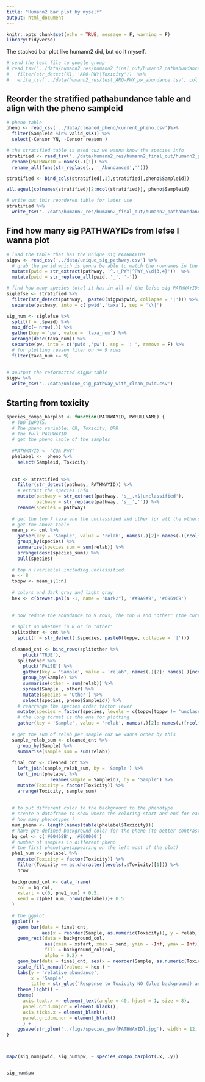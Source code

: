 ```yaml
---
title: "Humann2 bar plot by myself"
output: html_document
---
```


```r
knitr::opts_chunk$set(echo = TRUE, message = F, warning = F)
library(tidyverse)
```

The stacked bar plot like humann2 did, but do it myself.

```r
# send the test file to google group
# read_tsv('../data/humann2_res/humann2_final_out/humann2_pathabundance_relab_stratified_reordered_with_tox.pcl', col_names = F) %>% 
#   filter(str_detect(X1, 'ARO-PWY|Toxicity'))  %>% 
#   write_tsv('../data/humann2_res/test_ARO-PWY_pw_abundance.tsv', col_names = F)
```

## Reorder the stratified pathabundance table and align with the pheno sampleid

```r
# pheno table 
pheno <- read_csv('../data/cleaned_pheno/current_pheno.csv')%>% 
  filter(Sampleid %in% valid_s$X1) %>% 
  select(-Censor_YN, -Censor_reason ) 

# the stratified table is used cuz we wanna know the species info
stratified <- read_tsv('../data/humann2_res/humann2_final_out/humann2_pathabundance_relab_stratified.tsv') %>% 
  rename(PATHWAYID = names(.)[1]) %>% 
  rename_all(funs(str_replace(., '_Abundance$','')))

stratified <- bind_cols(stratified[,1],stratified[,pheno$Sampleid]) 

all.equal(colnames(stratified)[2:ncol(stratified)], pheno$Sampleid)

# write out this reordered table for later use
stratified %>% 
  write_tsv('../data/humann2_res/humann2_final_out/humann2_pathabundance_relab_stratified_reordered.tsv')
```



## Find how many sig PATHWAYIDs from lefse I wanna plot


```r
# load the table that has the unique sig PATHWAYIDs
sigpw <- read_csv('../data/unique_sig_pathway.csv') %>% 
  # grab the pw id which is gonna be able to match the rownames in the stratified table
  mutate(pwid = str_extract(pathway, '^.+_PWY|^PWY_\\d{3,4}'))  %>% 
  mutate(pwid = str_replace_all(pwid, '_', '-'))

# find how many species total it has in all of the lefse sig PATHWAYIDs
siglefse <- stratified %>% 
  filter(str_detect(pathway,  paste0(sigpw$pwid, collapse = '|'))) %>% 
  separate(pathway, into = c('pwid','taxa'), sep = '\\|')

sig_num <- siglefse %>% 
  split(f = .$pwid) %>% 
  map_dfc(~ nrow(.)) %>% 
  gather(key = 'pw', value = 'taxa_num') %>% 
  arrange(desc(taxa_num)) %>% 
  separate(pw, into = c('pwid','pw'), sep = ': ', remove = F) %>% 
  # for plotting reason filer on >= 9 rows
  filter(taxa_num >= 9)
  

# aoutput the reformatted sigpw table
sigpw %>% 
  write_csv('../data/unique_sig_pathway_with_clean_pwid.csv')
```


## Starting from toxicity

```r
species_compo_barplot <- function(PATHWAYID, PWFULLNAME) {
  # TWO INPUTS: 
  # The pheno variable: CR, Toxicity, ORR
  # The full PATHWAYID
  # get the pheno lable of the samples
  
  #PATHWAYID <- 'COA-PWY'
  phelabel <-  pheno %>% 
    select(Sampleid, Toxicity)
  
  
  cnt <- stratified %>% 
    filter(str_detect(pathway, PATHWAYID)) %>% 
    # extract the species info
    mutate(pathway = str_extract(pathway, 's__.+$|unclassified'),
           pathway = str_replace(pathway, 's__','')) %>% 
    rename(species = pathway) 
  
  # get the top 7 taxa and the unclassfied and other for all the others 
  # get the above table 
  mean_s <- cnt %>% 
    gather(key = 'Sample', value = 'relab', names(.)[2]: names(.)[ncol(.)]) %>% 
    group_by(species) %>% 
    summarise(species_sum = sum(relab)) %>% 
    arrange(desc(species_sum)) %>% 
    pull(species)
  
  # top n (variable) including unclassified
  n <- 8
  toppw <- mean_s[1:n] 
   
  # colors and dark gray and light gray
  hex <- c(brewer.pal(n -1, name = "Dark2"), '#A9A9A9', '#696969')
  
  
  # now reduce the abundance to 9 rows, the top 8 and "other" (the current will work if the df has >= 9 rows)
  
  # split on whether in 8 or in "other"
  splitother <- cnt %>% 
    split(f = str_detect(.$species, paste0(toppw, collapse = '|')))
  
  cleaned_cnt <- bind_rows(splitother %>% 
      pluck('TRUE'),
    splitother %>% 
      pluck('FALSE') %>% 
      gather(key = 'Sample', value = 'relab', names(.)[2]: names(.)[ncol(.)]) %>% 
      group_by(Sample) %>% 
      summarise(other = sum(relab)) %>% 
      spread(Sample , other) %>% 
      mutate(species = 'Other') %>% 
      select(species, pheno$Sampleid)) %>% 
    # rearrange the species order factor lever
    mutate(species = factor(species, levels = c(toppw[toppw != 'unclassified'] , 'Other', 'unclassified'))) %>% 
    # the long format is the one for plotting
    gather(key = 'Sample', value = 'relab', names(.)[2]: names(.)[ncol(.)]) 
  
  # get the sum of relab per sample cuz we wanna order by this
  sample_relab_sum <- cleaned_cnt %>% 
    group_by(Sample) %>% 
    summarise(sample_sum = sum(relab))
  
  final_cnt <- cleaned_cnt %>% 
    left_join(sample_relab_sum, by = 'Sample') %>% 
    left_join(phelabel %>% 
                rename(Sample = Sampleid), by = 'Sample') %>% 
    mutate(Toxicity = factor(Toxicity)) %>% 
    arrange(Toxicity, sample_sum)
  
  
  # to put different color to the background to the phenotype
  # create a dataframe to show where the coloring start and end for each group
  # how many phenotypes ?
  num_pheno <- length(names(table(phelabel$Toxicity)))
  # have pre-defined background color for the pheno (to better contrast them)
  bg_col <- c('#00468B', '#EC0000')
  # number of samples in different pheno 
  # the first phenotype(appearing on the left most of the plot)
  phe1_num <- phelabel %>% 
    mutate(Toxicity = factor(Toxicity)) %>% 
    filter(Toxicity == as.character(levels(.$Toxicity)[1])) %>% 
    nrow
  
  background_col <- data_frame(
    col = bg_col,
    xstart = c(0, phe1_num) + 0.5,
    xend = c(phe1_num, nrow(phelabel))+ 0.5
  )
  
  # the ggplot
  ggplot() +
    geom_bar(data = final_cnt, 
             aes(x = reorder(Sample, as.numeric(Toxicity)), y = relab, fill = species), stat = 'identity') +
    geom_rect(data = background_col, 
              aes(xmin = xstart, xmax = xend, ymin = -Inf, ymax = Inf), 
              fill = background_col$col, 
              alpha = 0.2) +
    geom_bar(data = final_cnt, aes(x = reorder(Sample, as.numeric(Toxicity)), y = relab, fill = species), stat = 'identity') +
    scale_fill_manual(values = hex ) +
    labs(y = 'relative abundance',
         x = 'Sample',
         title = str_glue('Response to Toxicity NO (blue background) and YES (red background):\nspecies composition of the pathway abundance\n{PATHWAYID}: {PWFULLNAME}')) +
    theme_light() +
    theme(
      axis.text.x =  element_text(angle = 40, hjust = 1, size = 8),
      panel.grid.major = element_blank(), 
      axis.ticks.x = element_blank(),  
      panel.grid.minor = element_blank()
      ) +
    ggsave(str_glue('../figs/species_pw/{PATHWAYID}.jpg'), width = 12, height = 8, dpi = 300)
}  



map2(sig_num$pwid, sig_num$pw, ~ species_compo_barplot(.x, .y))


sig_num$pw
```

